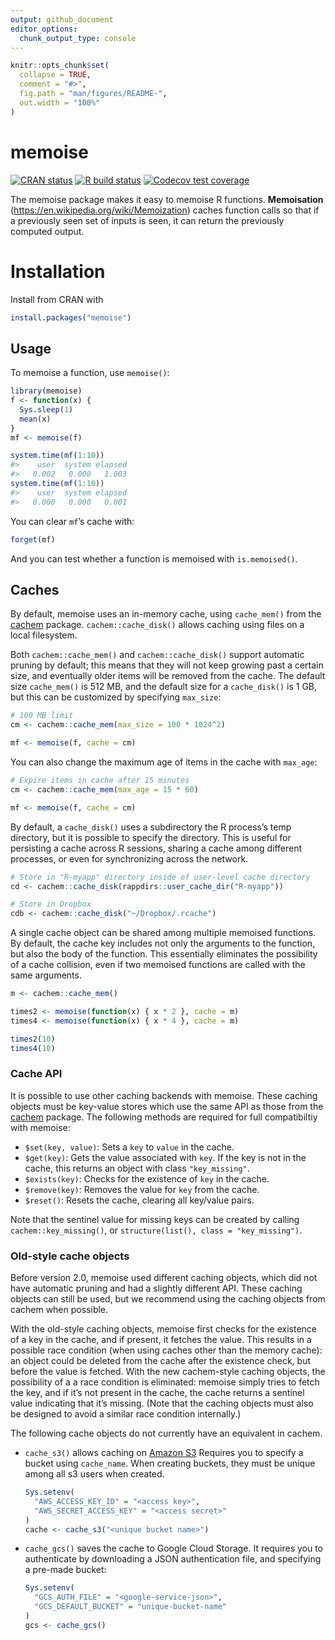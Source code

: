 ```yaml
---
output: github_document
editor_options:
  chunk_output_type: console
---
```


<!-- README.md is generated from README.Rmd. Please edit that file -->

```r
knitr::opts_chunk$set(
  collapse = TRUE,
  comment = "#>",
  fig.path = "man/figures/README-",
  out.width = "100%"
)
```

# memoise

<!-- badges: start -->
[![CRAN status](https://www.r-pkg.org/badges/version/memoise)](https://CRAN.R-project.org/package=memoise)
[![R build status](https://github.com/r-lib/memoise/workflows/R-CMD-check/badge.svg)](https://github.com/r-lib/memoise/actions)
[![Codecov test coverage](https://codecov.io/gh/hadley/memoise/branch/master/graph/badge.svg)](https://codecov.io/gh/hadley/memoise?branch=master)
<!-- badges: end -->

The memoise package makes it easy to memoise R functions. **Memoisation** (<https://en.wikipedia.org/wiki/Memoization>) caches function calls so that if a previously seen set of inputs is seen, it can return the previously computed output.

# Installation

Install from CRAN with

```r
install.packages("memoise")
```

## Usage

To memoise a function, use `memoise()`:

```r
library(memoise)
f <- function(x) {
  Sys.sleep(1)
  mean(x)
}
mf <- memoise(f)
```

```r
system.time(mf(1:10))
#>    user  system elapsed
#>   0.002   0.000   1.003
system.time(mf(1:10))
#>    user  system elapsed
#>   0.000   0.000   0.001
```

You can clear `mf`'s cache with:

```r
forget(mf)
```

And you can test whether a function is memoised with `is.memoised()`.

## Caches

By default, memoise uses an in-memory cache, using `cache_mem()` from the [cachem](https://cachem.r-lib.org/) package. `cachem::cache_disk()` allows caching using files on a local filesystem.

Both `cachem::cache_mem()` and `cachem::cache_disk()` support automatic pruning by default; this means that they will not keep growing past a certain size, and eventually older items will be removed from the cache. The default size `cache_mem()` is 512 MB, and the default size for a `cache_disk()` is 1 GB, but this can be customized by specifying `max_size`:

```r
# 100 MB limit
cm <- cachem::cache_mem(max_size = 100 * 1024^2)

mf <- memoise(f, cache = cm)
```

You can also change the maximum age of items in the cache with `max_age`:

```r
# Expire items in cache after 15 minutes
cm <- cachem::cache_mem(max_age = 15 * 60)

mf <- memoise(f, cache = cm)
```

By default, a `cache_disk()` uses a subdirectory the R process's temp directory, but it is possible to specify the directory. This is useful for persisting a cache across R sessions, sharing a cache among different processes, or even for synchronizing across the network.

```r
# Store in "R-myapp" directory inside of user-level cache directory
cd <- cachem::cache_disk(rappdirs::user_cache_dir("R-myapp"))

# Store in Dropbox
cdb <- cachem::cache_disk("~/Dropbox/.rcache")
```

A single cache object can be shared among multiple memoised functions. By default, the cache key includes not only the arguments to the function, but also the body of the function. This essentially eliminates the possibility of a cache collision, even if two memoised functions are called with the same arguments.

```r
m <- cachem::cache_mem()

times2 <- memoise(function(x) { x * 2 }, cache = m)
times4 <- memoise(function(x) { x * 4 }, cache = m)

times2(10)
times4(10)
```

### Cache API

It is possible to use other caching backends with memoise. These caching objects must be key-value stores which use the same API as those from the [cachem](https://cachem.r-lib.org/) package. The following methods are required for full compatibiltiy with memoise:

* `$set(key, value)`: Sets a `key` to `value` in the cache.
* `$get(key)`: Gets the value associated with `key`. If the key is not in the cache, this returns an object with class `"key_missing"`.
* `$exists(key)`: Checks for the existence of `key` in the cache.
* `$remove(key)`: Removes the value for `key` from the cache.
* `$reset()`: Resets the cache, clearing all key/value pairs.

Note that the sentinel value for missing keys can be created by calling `cachem::key_missing()`, or `structure(list(), class = "key_missing")`.


### Old-style cache objects

Before version 2.0, memoise used different caching objects, which did not have automatic pruning and had a slightly different API. These caching objects can still be used, but we recommend using the caching objects from cachem when possible.

With the old-style caching objects, memoise first checks for the existence of a key in the cache, and if present, it fetches the value. This results in a possible race condition (when using caches other than the memory cache): an object could be deleted from the cache after the existence check, but before the value is fetched. With the new cachem-style caching objects, the possibility of a a race condition is eliminated: memoise simply tries to fetch the key, and if it's not present in the cache, the cache returns a sentinel value indicating that it's missing. (Note that the caching objects must also be designed to avoid a similar race condition internally.)

The following cache objects do not currently have an equivalent in cachem.

-   `cache_s3()` allows caching on [Amazon S3](https://aws.amazon.com/s3/) Requires you to specify a bucket using `cache_name`. When creating buckets, they must be unique among all s3 users when created.

    ```r
    Sys.setenv(
      "AWS_ACCESS_KEY_ID" = "<access key>",
      "AWS_SECRET_ACCESS_KEY" = "<access secret>"
    )
    cache <- cache_s3("<unique bucket name>")
    ```

-   `cache_gcs()` saves the cache to Google Cloud Storage. It requires you to authenticate by downloading a JSON authentication file, and specifying a pre-made bucket:

    ```r
    Sys.setenv(
      "GCS_AUTH_FILE" = "<google-service-json>",
      "GCS_DEFAULT_BUCKET" = "unique-bucket-name"
    )
    gcs <- cache_gcs()
    ```
